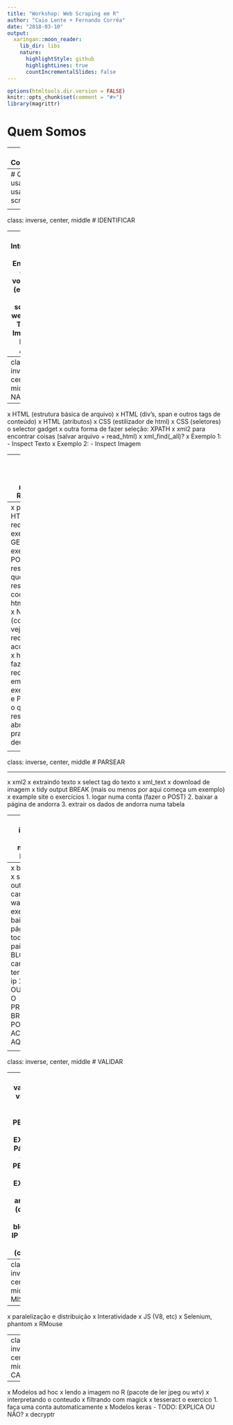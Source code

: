 ```yaml
---
title: "Workshop: Web Scraping em R"
author: "Caio Lente + Fernando Corrêa"
date: "2018-03-10"
output:
  xaringan::moon_reader:
    lib_dir: libs
    nature:
      highlightStyle: github
      highlightLines: true
      countIncrementalSlides: false
---
```


<!-- ### GLOBAIS ########################################################## -->

```r
options(htmltools.dir.version = FALSE)
knitr::opts_chunk$set(comment = "#>")
library(magrittr)
```



<!-- ### ABERTURA ######################################################### -->

# Quem Somos

---
# Conteúdo

---
# Quando usar/não-usar web scraping



<!-- ### IDENTIFICAR ###################################################### -->

---
class: inverse, center, middle
# IDENTIFICAR

---
x Introdução
o Encontrar o que você quer (example web scraping website)
o Texto
o Imagem
o PDF
o Áudio



<!-- ### NAVEGAR ########################################################## -->

---
class: inverse, center, middle
# NAVEGAR

---
x HTML (estrutura básica de arquivo)
x HTML (div's, span e outros tags de conteúdo)
x HTML (atributos)
x CSS (estilizador de html)
x CSS (seletores)
o selector gadget
x outra forma de fazer seleção: XPATH
x xml2 para encontrar coisas (salvar arquivo + read_html)
x xml_find(_all)?
x Exemplo 1:
 - Inspect Texto
x Exemplo 2:
 - Inspect Imagem



<!-- ### REPLICAR ######################################################### -->

---
class: inverse, center, middle
# REPLICAR

---
x protocolo HTTP
x requisições
x exemplo de GET
x exemplo de POST
x respostas
   - o que tem na resposta
       - cookies
       - html
       - status
x Network (como que eu vejo as requests acontecendo)
x httr (como fazer requisições em R)
x httr exemplo: GET e POST
x httr o que vem na resposta
x abrir o html pra ver se deu certo



<!-- ### PARSEAR ########################################################## -->

---
class: inverse, center, middle
# PARSEAR

---

x xml2
x extraindo texto
x select tag do texto
x xml_text
x download de imagem
x tidy output
BREAK (mais ou menos por aqui começa um exemplo)
x example site
o exercícios
 1. logar numa conta (fazer o POST)
 2. baixar a página de andorra
 3. extrair os dados de andorra numa tabela



<!-- ### ITERAR ########################################################### -->

---
class: inverse, center, middle
# ITERAR

---
x baixar html
x salvar tidy output
x carefully
x walk    
o exercício
 1. baixe as páginas de todos os países
 IP BLOCK (os caras vão ter que dar ip 1)
TALVEZ OUTRO (OU O PRIMEIRO) BREAK POSSA ACONTECER AQUI



<!-- ### VALIDAR ########################################################## -->

---
class: inverse, center, middle
# VALIDAR

---
x Event validation e view state (asp)
 - TODO: PENSAR EM OUTRO EXEMPLO
x Páginas jsp
 - TODO:  PENSAR EM OUTRO EXEMPLO
x Evitar armadilhas (catpchas, etc)
 - bloqueio de IP
 - Hackear a URL (comentar)



<!-- ### MISCELÂNEA ####################################################### -->

---
class: inverse, center, middle
# MISCELÂNEA

---
x paralelização e distribuição
x Interatividade
x JS (V8, etc)
x Selenium, phantom
x RMouse



<!-- ### CAPTCHAS ######################################################### -->

---
class: inverse, center, middle
# CAPTCHAS

---
x Modelos ad hoc
x lendo a imagem no R (pacote de ler jpeg ou wtv)
x interpretando o conteudo
x filtrando com magick
x tesseract
o exercíco
 1. faça uma conta automaticamente
x Modelos keras
 - TODO: EXPLICA OU NÃO?
x decryptr


